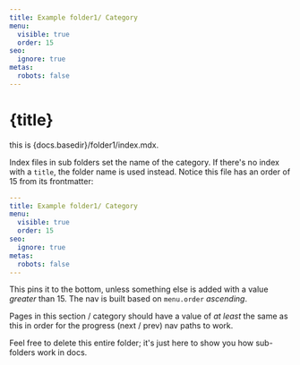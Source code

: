 ```yaml
---
title: Example folder1/ Category
menu:
  visible: true
  order: 15
seo:
  ignore: true
metas:
  robots: false
---
```


# {title}

this is {docs.basedir}/folder1/index.mdx.

Index files in sub folders set the name of the category. If there's 
no index with a `title`, the folder name is used instead. Notice 
this file has an order of 15 from its frontmatter:

```yml
---
title: Example folder1/ Category
menu:
  visible: true
  order: 15
seo:
  ignore: true
metas:
  robots: false
---
```

This pins it to the bottom, unless something else is added with 
a value _greater_ than 15. The nav is built based on `menu.order`
_ascending_.

Pages in this section / category should have a value of _at least_
the same as this in order for the progress (next / prev) nav
paths to work.

Feel free to delete this entire folder; it's just here to show 
you how sub-folders work in docs.

